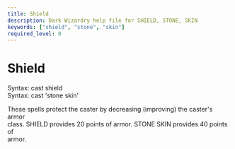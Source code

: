 ```yaml
---
title: Shield
description: Dark Wizardry help file for SHIELD, STONE, SKIN
keywords: ["shield", "stone", "skin"]
required_level: 0
---
```


# Shield

Syntax: cast shield  
Syntax: cast 'stone skin'  

These spells protect the caster by decreasing (improving) the caster's armor  
class.  SHIELD provides 20 points of armor.  STONE SKIN provides 40 points of  
armor.